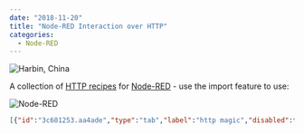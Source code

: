 ```yaml
---
date: "2018-11-20"
title: "Node-RED Interaction over HTTP"
categories:
  - Node-RED
---
```


![Harbin, China](./photo-33795443263_fcb0014fd2_o.jpg)


A collection of [HTTP recipes](https://cookbook.nodered.org/http/) for [Node-RED](https://nodered.org) - use the import feature to use:


![Node-RED](./node-red-http_01.png)


```json
[{"id":"3c681253.aa4ade","type":"tab","label":"http magic","disabled":false,"info":""},{"id":"80872401.3206d8","type":"http in","z":"3c681253.aa4ade","name":"","url":"/hello","method":"get","swaggerDoc":"","x":80,"y":40,"wires":[["135db765.dafe79"]]},{"id":"135db765.dafe79","type":"template","z":"3c681253.aa4ade","name":"page","field":"payload","fieldType":"msg","format":"handlebars","syntax":"mustache","template":"<html>\n    <head></head>\n    <body>\n        <h1>Hello World!</h1>\n    </body>\n</html>","x":230,"y":40,"wires":[["c291ec46.38319"]]},{"id":"c291ec46.38319","type":"http response","z":"3c681253.aa4ade","name":"","x":370,"y":40,"wires":[]},{"id":"a90f0560.9d87e8","type":"template","z":"3c681253.aa4ade","name":"page","field":"payload","fieldType":"msg","format":"handlebars","syntax":"mustache","template":"<html>\n    <head></head>\n    <body>\n        <h1>Hello {{req.query.name}}!</h1>\n    </body>\n</html>","x":250,"y":100,"wires":[["b9be261c.23e078"]]},{"id":"918819e9.918768","type":"http in","z":"3c681253.aa4ade","name":"","url":"/hello-query","method":"get","swaggerDoc":"","x":80,"y":100,"wires":[["a90f0560.9d87e8"]]},{"id":"b9be261c.23e078","type":"http response","z":"3c681253.aa4ade","name":"","x":390,"y":100,"wires":[]},{"id":"557ae155.bdb3f","type":"http response","z":"3c681253.aa4ade","name":"","x":450,"y":160,"wires":[]},{"id":"1540b4e5.3c429b","type":"template","z":"3c681253.aa4ade","name":"page","field":"payload","fieldType":"msg","format":"handlebars","syntax":"mustache","template":"<html>\n    <head></head>\n    <body>\n        <h1>Hello {{req.params.name}}!</h1>\n    </body>\n</html>","x":310,"y":160,"wires":[["557ae155.bdb3f"]]},{"id":"b486b3df.b88cc","type":"http in","z":"3c681253.aa4ade","name":"","url":"/hello-param/:name","method":"get","swaggerDoc":"","x":110,"y":160,"wires":[["1540b4e5.3c429b"]]},{"id":"5d1573ae.cf787c","type":"http in","z":"3c681253.aa4ade","name":"","url":"/hello-headers","method":"get","swaggerDoc":"","x":100,"y":220,"wires":[["4c54b269.478b9c"]]},{"id":"4c54b269.478b9c","type":"template","z":"3c681253.aa4ade","name":"page","field":"payload","fieldType":"msg","format":"handlebars","syntax":"mustache","template":"<html>\n    <head></head>\n    <body>\n        <h1>User agent: {{req.headers.user-agent}}</h1>\n    </body>\n</html>","x":280,"y":220,"wires":[["e9ad6e2f.89bd"]]},{"id":"e9ad6e2f.89bd","type":"http response","z":"3c681253.aa4ade","name":"","x":420,"y":220,"wires":[]},{"id":"fcfb1c0f.37bae","type":"inject","z":"3c681253.aa4ade","name":"","topic":"","payload":"","payloadType":"date","repeat":"","crontab":"","once":false,"x":100,"y":300,"wires":[["a4ca8924.9f9318"]]},{"id":"a4ca8924.9f9318","type":"change","z":"3c681253.aa4ade","name":"Store time","rules":[{"t":"set","p":"timestamp","pt":"flow","to":"payload","tot":"msg"}],"action":"","property":"","from":"","to":"","reg":false,"x":270,"y":300,"wires":[[]]},{"id":"3b885f56.b5121","type":"http in","z":"3c681253.aa4ade","name":"","url":"/hello-data","method":"get","swaggerDoc":"","x":120,"y":340,"wires":[["ade6d6a9.2b22b8"]]},{"id":"ade6d6a9.2b22b8","type":"change","z":"3c681253.aa4ade","name":"Copy time","rules":[{"t":"set","p":"timestamp","pt":"msg","to":"timestamp","tot":"flow"}],"action":"","property":"","from":"","to":"","reg":false,"x":200,"y":400,"wires":[["1f223db5.547852"]]},{"id":"1f223db5.547852","type":"template","z":"3c681253.aa4ade","name":"page","field":"payload","fieldType":"msg","format":"handlebars","syntax":"mustache","template":"<html>\n    <head></head>\n    <body>\n        <h1>Time: {{ timestamp }}</h1>\n    </body>\n</html>","x":310,"y":340,"wires":[["c8e904d1.7883c8"]]},{"id":"c8e904d1.7883c8","type":"http response","z":"3c681253.aa4ade","name":"","x":370,"y":400,"wires":[]},{"id":"905bb207.1e57b","type":"http in","z":"3c681253.aa4ade","name":"","url":"/hello-json","method":"get","swaggerDoc":"","x":90,"y":480,"wires":[["ebdaf230.23dc4"]]},{"id":"ebdaf230.23dc4","type":"template","z":"3c681253.aa4ade","name":"page","field":"payload","fieldType":"msg","format":"handlebars","syntax":"mustache","template":"{\n    \"title\": \"IN-9008 FHD :: Product Overview\",\n    \"series\": [\"1080p\", \"Outdoor\"],\n    \"models\": [\"IN-9008 HD\"],\n    \"description\": \"IN-9008 HD Product Overview. 1.) High quality weatherproof aluminium housing, 2.) High-power infrared LED´s for night vision, 3.) Standard 4.2mm F/2.1 infrared lense, 4.) Photodiode for twilight switch, 5.) Metall wallmount, 6.) Wifi antenna, 7.) RJ45 ethernet connector, 8.) Reset button, 9.) Alarm I/O connector for external devices, 10.) DC power supply connector, 11.) Audio output for external speakers, 12.) Audio input for external microphones. The IN-9008 HD is weather proof and wireless outdoor camera. Thanks to the built-in high-powered infrared diodes it utilizes night vision with high performance which allows you to see deep into the dark. The integrated IR cut filter on the other hand allows for the capturing of native colours, as seen by the human eye. Through the use of an efficient h.264 compression codec it is able of recording video files on a SD memory card with comparably small size but best picture results. For surveillance purposes, the IN-9008 HD is ready for implementation to your existing system. With the help of the handy Onvif Protocol, integration is just a few button presses away. But also as a stand-alone device it offers you a number of alarming features like Email Notification or compatibility with signalling devices. The WPS function allows you to connect the camera to your WiFi network with a press of a button. Accessing your camera from the internet is even easier. The Point-2-Point connection can be established by scanning a QR code with our smartphone app. The InstarVision mobile app is available for Android, iOS and Windows Phone 8. The sensitivity of the integrated Panasonic Pyroelectric Sensor has been significantly improved thanks to a unique slit design of the pyroelectric elements. The separated sensing areas prevent thermal crosstalk between the single sensing elements. Therefore, reliable detection is possible even if the temperature difference between the background (e.g. floor wall) and the target object (human) is small. (4°C) Hardware Nightvision with 5 Infrared LED´s @ 850nm (barely visible for the human eye) for distances up to 12 - 20m Very compact high quality IP65 weatherproof aluminium housing Integrated Panasonic Pyroelectric Sensor - PIR Range up to 12m Wide Dynamic Range (WDR) HD 1080p colour CMOS Sensor Network RJ-45 Ethernet port for an easy integration into your 100Mbit home network Compatible with Wifi IEEE 802.11 b/g/n up to 54Mbit networks with WEP, WPA and WPA2 security DHCP and UPnP support for an automatic network integration Integrated individual DDNS (Internet) address to access your camera through the Internet Software Free Android, iPhone and Windows Phone App Web user interface allows an easy configuration and canera control through your default web browser (Chrome, Safari, Firefox, Internet Explorer) Multi user management and simultaneous login for 3 users Software-based motion and audio detection and email notification with attached snapshots Record videos directly on your PC (only ActiveX). The 1/3 inch WDR sensor is a Panasonic CMOS chip, enabling 1080p HD video at unparalleled low-light sensitivity. Panasonic offers a wide variety of image sensors (νMaicovicon®) for security and network cameras, which are based on the industry most advanced technology and can be applied to security cameras requiring high picture quality with high sensitivity and low noise. The CMOS image sensor, νMaicovicon®, features high picture quality equal to high-speed CCD technologies, high S/N ratio, low noise, and high dynamic range. Even in a dark condition, you can retrieve snapshots with excellent character detection, color reproduction, as well as object detection. Even in scenes with fast-moving objects, the image sensor ensures clear images without motion blur or strain. The frame composite function (WDR) enables high-dynamic range - you can simultaneously resolve dark and bright areas in your video frame. Many built-in features allows you to use this camera not only for surveillance, but also for your personal projects. The FTP support allows you to use the IN-9008 HD as a multi functional outdoor webcam for integration on your website.\",\n    \"sublink1\": \"/Outdoor_Cameras/IN-9008_HD/\",\n    \"subtitle1\": \"IN-9008 HD • \",\n    \"sublink2\": \"/Outdoor_Cameras/\",\n    \"subtitle2\": \"Outdoor Cameras\",\n    \"sublink3\": \"\",\n    \"subtitle3\": \"\",\n    \"sublink4\": \"\",\n    \"subtitle4\": \"\",\n    \"badge\": \"Manual\",\n    \"title2\": \"IN-9008 FHD :: Produkt Übersicht\",\n    \"chapter\": \"INSTAR Products\",\n    \"tags\": [\"IN-9008 HD\", \"INSTAR\", \"products\", \"1080p series\", \"indoor\", \"IP camera\", \"web cam\", \"overview\"],\n    \"image\": \"/images/Search/P_SearchThumb_IN-9008HD.png\",\n    \"imagesquare\": \"/images/Search/TOC_Icons/Wiki_Tiles_P-IN-9008HD_white.png\",\n    \"short\": \"IN-9008 HD - Product Overview\",\n    \"abstract\": \"IN-9008 HD Product Overview\"\n}","x":260,"y":480,"wires":[["55a221ea.ddea8"]]},{"id":"55a221ea.ddea8","type":"change","z":"3c681253.aa4ade","name":"Set Headers","rules":[{"t":"set","p":"headers","pt":"msg","to":"{}","tot":"json"},{"t":"set","p":"headers.content-type","pt":"msg","to":"application/json","tot":"str"}],"action":"","property":"","from":"","to":"","reg":false,"x":420,"y":480,"wires":[["5db537e5.f88a08"]]},{"id":"5db537e5.f88a08","type":"http response","z":"3c681253.aa4ade","name":"","x":580,"y":480,"wires":[]},{"id":"b5a8500d.f5b2c","type":"http in","z":"3c681253.aa4ade","name":"","url":"/hello-cookie","method":"get","swaggerDoc":"","x":100,"y":540,"wires":[["c1263851.637e08"]]},{"id":"c1263851.637e08","type":"function","z":"3c681253.aa4ade","name":"Format cookies","func":"msg.payload = JSON.stringify(msg.req.cookies,null,4);\nreturn msg;","outputs":1,"noerr":0,"x":310,"y":540,"wires":[["5c97f560.45567c"]]},{"id":"5c97f560.45567c","type":"template","z":"3c681253.aa4ade","name":"page","field":"payload","fieldType":"msg","format":"handlebars","syntax":"mustache","template":"<html>\n    <head></head>\n    <body>\n        <h1>Cookies</h1>\n        <p></p><a href=\"hello-cookie/add\">Add a cookie</a> &bull; <a href=\"hello-cookie/clear\">Clear cookies</a></p>\n        <pre>{{ payload }}</pre>\n    </body>\n</html>","x":500,"y":540,"wires":[["cf292169.1060d"]]},{"id":"cf292169.1060d","type":"http response","z":"3c681253.aa4ade","name":"","x":720,"y":540,"wires":[]},{"id":"d73d5ebe.6a9a2","type":"change","z":"3c681253.aa4ade","name":"Redirect to /hello-cookie","rules":[{"t":"set","p":"statusCode","pt":"msg","to":"302","tot":"num"},{"t":"set","p":"headers","pt":"msg","to":"{}","tot":"json"},{"t":"set","p":"headers.location","pt":"msg","to":"/hello-cookie","tot":"str"}],"action":"","property":"","from":"","to":"","reg":false,"x":520,"y":600,"wires":[["cf292169.1060d"]]},{"id":"daab25e3.c2b7c8","type":"function","z":"3c681253.aa4ade","name":"Add a cookie","func":"msg.cookies = { };\nmsg.cookies[\"demo-\"+(Math.floor(Math.random()*1000))] = Date.now();\nreturn msg;","outputs":1,"noerr":0,"x":300,"y":580,"wires":[["d73d5ebe.6a9a2"]]},{"id":"f67f61ec.9dac5","type":"function","z":"3c681253.aa4ade","name":"Clear cookies","func":"// Find demo cookies and clear them\nvar cookieNames = Object.keys(msg.req.cookies).filter(function(cookieName) { return /^demo-/.test(cookieName);});\nmsg.cookies = {};\n\ncookieNames.forEach(function(cookieName) {\n    msg.cookies[cookieName] = null;\n});\n\nreturn msg;","outputs":1,"noerr":0,"x":310,"y":620,"wires":[["d73d5ebe.6a9a2"]]},{"id":"8542590b.3b24c8","type":"http in","z":"3c681253.aa4ade","name":"","url":"/hello-cookie/add","method":"get","swaggerDoc":"","x":110,"y":580,"wires":[["daab25e3.c2b7c8"]]},{"id":"3d8b565f.d7239a","type":"http in","z":"3c681253.aa4ade","name":"","url":"/hello-cookie/clear","method":"get","swaggerDoc":"","x":110,"y":620,"wires":[["f67f61ec.9dac5"]]},{"id":"ba4c3a84.bc4b88","type":"inject","z":"3c681253.aa4ade","name":"make request","topic":"","payload":"","payloadType":"date","repeat":"","crontab":"","once":false,"x":110,"y":860,"wires":[["270c6fcf.f9f1f"]]},{"id":"270c6fcf.f9f1f","type":"http request","z":"3c681253.aa4ade","name":"","method":"GET","ret":"txt","url":"https://www.npmjs.com/package/node-red","tls":"","x":274.5,"y":860,"wires":[["c93c33e1.70d51"]]},{"id":"dd74f8da.f09aa8","type":"debug","z":"3c681253.aa4ade","name":"","active":true,"tosidebar":true,"console":false,"complete":"false","x":470,"y":860,"wires":[]},{"id":"c93c33e1.70d51","type":"html","z":"3c681253.aa4ade","name":"","property":"","outproperty":"","tag":".package__counter___2s5Ci","ret":"text","as":"single","x":330,"y":920,"wires":[["dd74f8da.f09aa8"]]},{"id":"e0a80ccc.cd2cb","type":"http in","z":"3c681253.aa4ade","name":"","url":"/hello-file","method":"get","swaggerDoc":"","x":90,"y":700,"wires":[["a2a4c8cd.ab2538"]]},{"id":"a2a4c8cd.ab2538","type":"file in","z":"3c681253.aa4ade","name":"","filename":"C:\\Users\\INSTAR\\.node-red\\temp\\fort.png","format":"","sendError":true,"x":200,"y":760,"wires":[["f6621622.ef73e8"]]},{"id":"f6621622.ef73e8","type":"change","z":"3c681253.aa4ade","name":"Set Headers","rules":[{"t":"set","p":"headers","pt":"msg","to":"{}","tot":"json"},{"t":"set","p":"headers.content-type","pt":"msg","to":"image/png","tot":"str"}],"action":"","property":"","from":"","to":"","reg":false,"x":300,"y":700,"wires":[["8691a477.40c9b8"]]},{"id":"8691a477.40c9b8","type":"http response","z":"3c681253.aa4ade","name":"","x":430,"y":700,"wires":[]},{"id":"996d5241.94f1f","type":"http request","z":"3c681253.aa4ade","name":"","method":"GET","ret":"txt","url":"","x":440,"y":1000,"wires":[["c6ff9c2d.c996"]]},{"id":"bf19aeec.97129","type":"inject","z":"3c681253.aa4ade","name":"rss feed","topic":"","payload":"http://vancouver.craigslist.org/search/sss?format=rss&query=cars","payloadType":"str","repeat":"","crontab":"","once":false,"onceDelay":"","x":90,"y":1000,"wires":[["9373b92d.22fd28"]]},{"id":"9373b92d.22fd28","type":"change","z":"3c681253.aa4ade","name":"","rules":[{"t":"set","p":"url","pt":"msg","to":"payload","tot":"msg"}],"action":"","property":"","from":"","to":"","reg":false,"x":280,"y":1000,"wires":[["996d5241.94f1f"]]},{"id":"c6ff9c2d.c996","type":"debug","z":"3c681253.aa4ade","name":"","active":true,"tosidebar":true,"console":false,"complete":"false","x":600,"y":1000,"wires":[]},{"id":"5eb8fc92.744284","type":"http request","z":"3c681253.aa4ade","name":"","method":"GET","ret":"txt","url":"https://jsonplaceholder.typicode.com/posts/{{post}}","tls":"","x":400,"y":1080,"wires":[["fd2534ea.053458"]]},{"id":"fd2534ea.053458","type":"debug","z":"3c681253.aa4ade","name":"","active":true,"tosidebar":true,"console":false,"complete":"payload","x":560,"y":1080,"wires":[]},{"id":"3d52a8bf.6c53b8","type":"inject","z":"3c681253.aa4ade","name":"post id","topic":"","payload":"2","payloadType":"str","repeat":"","crontab":"","once":false,"x":100,"y":1080,"wires":[["8b6e96c.6cd0d68"]]},{"id":"8b6e96c.6cd0d68","type":"change","z":"3c681253.aa4ade","name":"","rules":[{"t":"set","p":"post","pt":"msg","to":"payload","tot":"msg"}],"action":"","property":"","from":"","to":"","reg":false,"x":240,"y":1080,"wires":[["5eb8fc92.744284"]]},{"id":"6f4bf643.a89ff8","type":"http request","z":"3c681253.aa4ade","name":"","method":"GET","ret":"txt","url":"https://wiki.instar.de/Search/Results?q={{{query}}}","tls":"","x":460,"y":1340,"wires":[["7ac7d192.cbd47"]]},{"id":"7ac7d192.cbd47","type":"debug","z":"3c681253.aa4ade","name":"","active":true,"console":"false","complete":"payload","x":620,"y":1340,"wires":[]},{"id":"76316725.0acdd8","type":"inject","z":"3c681253.aa4ade","name":"query parameter","topic":"","payload":"select astronomy.sunset from weather.forecast where woeid in (select woeid from geo.places(1) where text=\"maui, hi\")","payloadType":"str","repeat":"","crontab":"","once":false,"x":110,"y":1340,"wires":[["e3d5aa16.d8e528"]]},{"id":"e3d5aa16.d8e528","type":"change","z":"3c681253.aa4ade","name":"","rules":[{"t":"set","p":"query","pt":"msg","to":"payload","tot":"msg"}],"action":"","property":"","from":"","to":"","reg":false,"x":290,"y":1340,"wires":[["6f4bf643.a89ff8"]]},{"id":"93e492a4.1094f","type":"http request","z":"3c681253.aa4ade","name":"","method":"GET","ret":"obj","url":"https://jsonplaceholder.typicode.com/posts/{{post}}","tls":"","x":400,"y":1140,"wires":[["937a0b9e.cac178"]]},{"id":"937a0b9e.cac178","type":"debug","z":"3c681253.aa4ade","name":"","active":true,"tosidebar":true,"console":false,"complete":"payload.title","x":580,"y":1140,"wires":[]},{"id":"8fdebd1f.f2fcf","type":"inject","z":"3c681253.aa4ade","name":"post id","topic":"","payload":"2","payloadType":"str","repeat":"","crontab":"","once":false,"x":100,"y":1140,"wires":[["44e33b78.cef614"]]},{"id":"44e33b78.cef614","type":"change","z":"3c681253.aa4ade","name":"","rules":[{"t":"set","p":"post","pt":"msg","to":"payload","tot":"msg"}],"action":"","property":"","from":"","to":"","reg":false,"x":240,"y":1140,"wires":[["93e492a4.1094f"]]}]
```